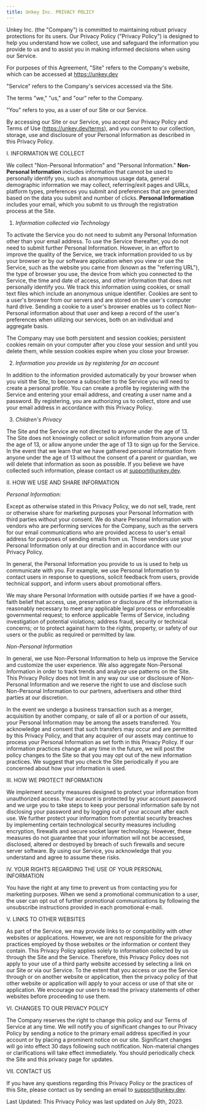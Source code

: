 ```yaml
---
title: Unkey Inc. PRIVACY POLICY
---
```


Unkey Inc. (the "Company") is committed to maintaining robust privacy protections for its users.  Our Privacy Policy ("Privacy Policy") is designed to help you understand how we collect, use and safeguard the information you provide to us and to assist you in making informed decisions when using our Service.

For purposes of this Agreement, "Site" refers to the Company's website, which can be accessed at https://unkey.dev

"Service" refers to the Company's services accessed via the Site.

The terms "we," "us," and "our" refer to the Company.

"You" refers to you, as a user of our Site or our Service.

By accessing our Site or our Service, you accept our Privacy Policy and Terms of Use (https://unkey.dev/terms), and you consent to our collection, storage, use and disclosure of your Personal Information as described in this Privacy Policy.

I.               INFORMATION WE COLLECT

We collect "Non-Personal Information" and "Personal Information." **Non-Personal Information** includes information that cannot be used to personally identify you, such as anonymous usage data, general demographic information we may collect, referring/exit pages and URLs, platform types, preferences you submit and preferences that are generated based on the data you submit and number of clicks. **Personal Information** includes your email, which you submit to us through the registration process at the Site.

1.   _Information collected via Technology_

To activate the Service you do not need to submit any Personal Information other than your email address. To use the Service thereafter, you do not need to submit further Personal Information. However, in an effort to improve the quality of the Service, we track information provided to us by your browser or by our software application when you view or use the Service, such as the website you came from (known as the "referring URL"), the type of browser you use, the device from which you connected to the Service, the time and date of access, and other information that does not personally identify you. We track this information using cookies, or small text files which include an anonymous unique identifier. Cookies are sent to a user's browser from our servers and are stored on the user's computer hard drive. Sending a cookie to a user's browser enables us to collect Non-Personal information about that user and keep a record of the user's preferences when utilizing our services, both on an individual and aggregate basis.

The Company may use both persistent and session cookies; persistent cookies remain on your computer after you close your session and until you delete them, while session cookies expire when you close your browser.

2.   _Information you provide us by registering for an account_

In addition to the information provided automatically by your browser when you visit the Site, to become a subscriber to the Service you will need to create a personal profile. You can create a profile by registering with the Service and entering your email address, and creating a user name and a password. By registering, you are authorizing us to collect, store and use your email address in accordance with this Privacy Policy.

3. _Children's Privacy_

The Site and the Service are not directed to anyone under the age of 13. The Site does not knowingly collect or solicit information from anyone under the age of 13, or allow anyone under the age of 13 to sign up for the Service. In the event that we learn that we have gathered personal information from anyone under the age of 13 without the consent of a parent or guardian, we will delete that information as soon as possible. If you believe we have collected such information, please contact us at support@unkey.dev.

II.             HOW WE USE AND SHARE INFORMATION

_Personal Information:_

Except as otherwise stated in this Privacy Policy, we do not sell, trade, rent or otherwise share for marketing purposes your Personal Information with third parties without your consent. We do share Personal Information with vendors who are performing services for the Company, such as the servers for our email communications who are provided access to user's email address for purposes of sending emails from us. Those vendors use your Personal Information only at our direction and in accordance with our Privacy Policy.

In general, the Personal Information you provide to us is used to help us communicate with you. For example, we use Personal Information to contact users in response to questions, solicit feedback from users, provide technical support, and inform users about promotional offers.

We may share Personal Information with outside parties if we have a good-faith belief that access, use, preservation or disclosure of the information is reasonably necessary to meet any applicable legal process or enforceable governmental request; to enforce applicable Terms of Service, including investigation of potential violations; address fraud, security or technical concerns; or to protect against harm to the rights, property, or safety of our users or the public as required or permitted by law.

_Non-Personal Information_

In general, we use Non-Personal Information to help us improve the Service and customize the user experience. We also aggregate Non-Personal Information in order to track trends and analyze use patterns on the Site. This Privacy Policy does not limit in any way our use or disclosure of Non-Personal Information and we reserve the right to use and disclose such Non-Personal Information to our partners, advertisers and other third parties at our discretion.

In the event we undergo a business transaction such as a merger, acquisition by another company, or sale of all or a portion of our assets, your Personal Information may be among the assets transferred. You acknowledge and consent that such transfers may occur and are permitted by this Privacy Policy, and that any acquirer of our assets may continue to process your Personal Information as set forth in this Privacy Policy. If our information practices change at any time in the future, we will post the policy changes to the Site so that you may opt out of the new information practices. We suggest that you check the Site periodically if you are concerned about how your information is used.

III.           HOW WE PROTECT INFORMATION

We implement security measures designed to protect your information from unauthorized access. Your account is protected by your account password and we urge you to take steps to keep your personal information safe by not disclosing your password and by logging out of your account after each use. We further protect your information from potential security breaches by implementing certain technological security measures including encryption, firewalls and secure socket layer technology. However, these measures do not guarantee that your information will not be accessed, disclosed, altered or destroyed by breach of such firewalls and secure server software. By using our Service, you acknowledge that you understand and agree to assume these risks.

IV.           YOUR RIGHTS REGARDING THE USE OF YOUR PERSONAL INFORMATION

You have the right at any time to prevent us from contacting you for marketing purposes.  When we send a promotional communication to a user, the user can opt out of further promotional communications by following the unsubscribe instructions provided in each promotional e-mail.

V.             LINKS TO OTHER WEBSITES

As part of the Service, we may provide links to or compatibility with other websites or applications. However, we are not responsible for the privacy practices employed by those websites or the information or content they contain. This Privacy Policy applies solely to information collected by us through the Site and the Service. Therefore, this Privacy Policy does not apply to your use of a third party website accessed by selecting a link on our Site or via our Service. To the extent that you access or use the Service through or on another website or application, then the privacy policy of that other website or application will apply to your access or use of that site or application. We encourage our users to read the privacy statements of other websites before proceeding to use them.

VI.           CHANGES TO OUR PRIVACY POLICY

The Company reserves the right to change this policy and our Terms of Service at any time.  We will notify you of significant changes to our Privacy Policy by sending a notice to the primary email address specified in your account or by placing a prominent notice on our site. Significant changes will go into effect 30 days following such notification. Non-material changes or clarifications will take effect immediately. You should periodically check the Site and this privacy page for updates.

VII.         CONTACT US

If you have any questions regarding this Privacy Policy or the practices of this Site, please contact us by sending an email to support@unkey.dev.

Last Updated: This Privacy Policy was last updated on July 8th, 2023.
